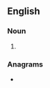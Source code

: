 {{also|Dreamers|DREAMers}}
==English==

===Noun===
{{head|en|noun form}}

# {{plural of|en|dreamer}}

===Anagrams===
* {{anagrams|en|a=adeemrrs|redreams}}
